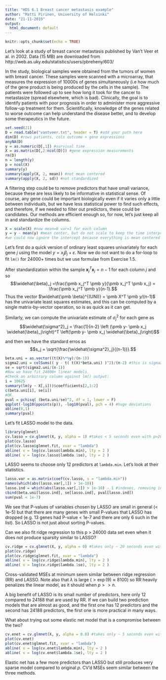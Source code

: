 ```yaml
---
title: "HDS 6.1 Breast cancer metastasis example"
author: "Matti Pirinen, University of Helsinki"
date: "21-11-2019"
output:
  html_document: default
---
```


```r
knitr::opts_chunk$set(echo = TRUE)
```
Let's look at a study of breast cancer metastasis published by 
Van't Veer et al. in 2002. Data (15 MB) are downloaded from 
http://web.as.uky.edu/statistics/users/pbreheny/603/

In the study, biological samples were obtained from the
tumors of women with breast cancer. 
These samples were scanned with a microarray, 
that measures the expression of 10000s of genes simultaneously
(i.e how much of the gene product is being
produced by the cells in the sample).
The patients were followed up to see how long it took for
the cancer to metastasize (spread elsewhere, which is bad).
Clinically, the goal is to identify patients with poor prognosis
in order to administer more aggressive follow-up treatment for them.
Scientifically, knowledge of the genes related to worse outcome can
help understand the disease better, and to develop some therapeutics in the future.

```r
set.seed(21)
D = read.table("vantveer.txt", header = T) #add your path here
dim(D) #rows patients, cols outcome + gene expressions
anyNA(D)
y = as.numeric(D[,1]) #survival time
X = as.matrix(D[,2:ncol(D)]) #gene expression measurements
rm(D)
n = length(y)
p = ncol(X)
summary(y)
summary(apply(X, 2, mean)) #not mean centered
summary(apply(X, 2, sd)) #not standardized
```

A filtering step could be to remove predictors that have small 
variance, because these are less likely to be informative in statistical sense.
Of course, any gene could be important biologically even if it varies only a
little between individuals, but we have less statistical power to find 
such effects, and therefore, if we needed to filter out predictors, 
these could be candidates. Our methods are efficient enough
so, for now, let's just keep all in and standardize the columns.

```r
X = scale(X) #now mean=0 var=1 for each column
y = y - mean(y) #mean center, but do not scale to keep the time interpretation.
#we could now ignore the intercept because everything is mean centered
```

Let's first do a quick version of ordinary least squares univariately 
for each gene $j$ using the model $y = x_j \beta_j + \varepsilon$. 
Now we do not want to do a for-loop to fit `lm()` for 24000+ times
but we use formulae from Exercise 1.5.

After standardization within the sample $\pmb x_j^T \pmb x_j=n-1$ 
for each column $j$ and so
$$\widehat{\beta}_j =\frac{\pmb x_j^T \pmb y}{\pmb x_j^T \pmb x_j} = \frac{\pmb x_j^T \pmb y}{n-1}.$$
Thus the vector 
$\widehat{\pmb \beta}^{(UNI)} = \pmb X^T \pmb y/(n-1)$ has the 
univariate least squares estimates, and this can be computed by a single
matrix-by-vector operation, so is as quick as it can get.

Similarly, we can compute the univariate estimate of $\sigma^2_j$ for each
gene as 
$$\widehat{\sigma^2}_j = \frac{1}{n-2} \left (\pmb y- \pmb x_j \widehat{\beta}_j\right)^T \left(\pmb y- \pmb x_j \widehat{\beta}_j\right)$$

and then we have the standard erros as 
$$s_j = \sqrt{\frac{\widehat{\sigma^2}_j}{(n-1)}}.$$

```r
beta.uni = as.vector((t(X)%*%y)/(n-1))
sigma2.uni = colSums(( y - t( t(X)*beta.uni) )^2)/(n-2) #this is sigma2 formula above written in R
se = sqrt(sigma2.uni/(n-1))
#Now we have fit 24000+ linear models. 
#Check an arbitrary column against lm() output:
i = 10625
summary(lm(y ~ X[,i]))$coefficients[2,1:2]
c(beta.uni[i], se[i])
#OK.
pval = pchisq( (beta.uni/se)^2, df = 1, lower = F)
qqplot(-log10(ppoints(p)), -log10(pval), pch = 4) #huge deviations
abline(0,1)
summary(pval)
```


Let's fit LASSO model to the data.
```r
library(glmnet)
cv.lasso = cv.glmnet(X, y, alpha = 1) #takes < 5 seconds even with p>20000 
plot(cv.lasso)
plot(cv.lasso$glmnet.fit, xvar = "lambda")
abline( v = log(cv.lasso$lambda.min), lty = 2 )
abline( v = log(cv.lasso$lambda.1se), lty = 2 )
```

LASSO seems to choose only 12 predictors at `lambda.min`.
Let's look at their statistics.

```r
lasso.var = as.matrix(coef(cv.lasso, s = "lambda.min"))
names(which(abs(lasso.var[,1]) > 1e-10))
lasso.ind = which(abs(lasso.var[,1]) > 1e-10) - 1 #indexes, removing intercept index by -1
cbind(beta.uni[lasso.ind], se[lasso.ind], pval[lasso.ind])
sum(pval < 1e-7)
```

We see that P-values of variables chosen by LASSO are small in general
(< 1e-5) but that there are many genes with small P-values that 
LASSO has dropped (e.g. 13 genes had P-value < 1e-7 and there are only
6 such in the list). So LASSO is not just about sorting P-values.

Can we also fit ridge regression to this p > 24000 data set 
even when it does not produce sparsity similar to LASSO?

```r
cv.ridge = cv.glmnet(X, y, alpha = 0) #takes only ~ 20 seconds even with p > 24000 
plot(cv.ridge)
plot(cv.ridge$glmnet.fit, xvar = "lambda")
abline( v = log(cv.ridge$lambda.min), lty = 2 )
abline( v = log(cv.ridge$lambda.1se), lty = 2 )
```

Cross-validated MSEs at minimum seem similar between ridge regression (RR)
and LASSO. 
Note also that $\lambda$ is large ($>\exp(9)\approx 8100$) 
so RR heavily penalizes the linear model,
as it should when $p >> n$. 

A big benefit of LASSO is its small number of predictors,
here only 12 compared to 24188 that are used by RR. 
If we can build two prediction models that are almost as good, 
and the first one has 12 predictors and the second has 
24188 predictors, the first one is more practical in many ways.

What about trying out some elastic net model that is a compromise between the two?
```r
cv.enet = cv.glmnet(X, y, alpha = 0.8) #takes only ~ 5 seconds even with p > 24000 
plot(cv.enet)
plot(cv.enet$glmnet.fit, xvar = "lambda")
abline( v = log(cv.enet$lambda.min), lty = 2 )
abline( v = log(cv.enet$lambda.1se), lty = 2 )
```

Elastic net has a few more predictors than LASSO but still
produces very sparse model compared to original $p$.
CV'd MSEs seem similar between the three methods.

